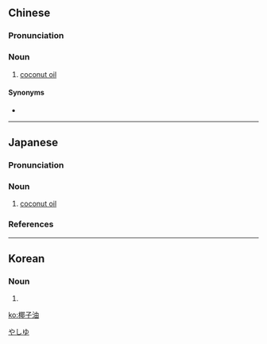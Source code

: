 ==Chinese==
{{zh-forms|type=21}}

===Pronunciation===
{{zh-pron
|m=椰ziyóu
|cat=n
}}

===Noun===
{{zh-noun}}

# [[coconut oil]]

====Synonyms====
* {{zh-l|椰油}}

{{zh-cat|Foods}}

----

==Japanese==
{{ja-kanjitab|や|し|ゆ|yomi=o}}

===Pronunciation===
{{ja-pron|yomi=o|やしゆ|acc=2|acc_ref=DJR,NHK}}

===Noun===
{{ja-noun|やしゆ}}

# [[coconut oil]]

===References===
<references/>

[[Category:ja:Foods|やしゆ]]

----

==Korean==
{{ko-hanjatab}}

===Noun===
{{ko-noun|hangeul=야자유}}

# {{hanja form of|야자유|[[coconut oil]]}}

[[ko:椰子油]]